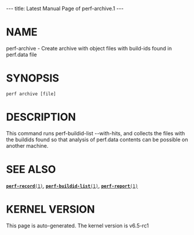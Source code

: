 ---
title: Latest Manual Page of perf-archive.1
---


= NAME =

perf-archive - Create archive with object files with build-ids found in perf.data file

= SYNOPSIS =

<pre>perf archive [file]</pre>
= DESCRIPTION =

This command runs perf-buildid-list --with-hits, and collects the files with the buildids found so that analysis of perf.data contents can be possible on another machine.

= SEE ALSO =

[[Latest Manual Page of perf-record.1|<tt>'''perf-record'''(1)</tt>]], [[Latest Manual Page of perf-buildid-list.1|<tt>'''perf-buildid-list'''(1)</tt>]], [[Latest Manual Page of perf-report.1|<tt>'''perf-report'''(1)</tt>]]


= KERNEL VERSION =

This page is auto-generated.  The kernel version is v6.5-rc1